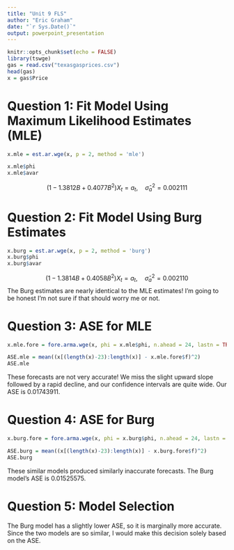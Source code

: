 ```yaml
---
title: "Unit 9 FLS"
author: "Eric Graham"
date: "`r Sys.Date()`"
output: powerpoint_presentation
---
```


```r
knitr::opts_chunk$set(echo = FALSE)
library(tswge)
gas = read.csv("texasgasprices.csv")
head(gas)
x = gas$Price
```

# Question 1: Fit Model Using Maximum Likelihood Estimates (MLE)

```r
x.mle = est.ar.wge(x, p = 2, method = 'mle')

x.mle$phi
x.mle$avar
```

$$(1 - 1.3812B + 0.4077B^2)X_t = a_t, \quad \hat{\sigma}^2_a = 0.002111$$

# Question 2: Fit Model Using Burg Estimates

```r
x.burg = est.ar.wge(x, p = 2, method = 'burg')
x.burg$phi
x.burg$avar
```

$$(1 - 1.3814B + 0.4058B^2)X_t = a_t, \quad \hat{\sigma}^2_a = 0.002110$$
The Burg estimates are nearly identical to the MLE estimates! I'm going to be honest I'm not sure if that should worry me or not.

# Question 3: ASE for MLE

```r
x.mle.fore = fore.arma.wge(x, phi = x.mle$phi, n.ahead = 24, lastn = TRUE)

ASE.mle = mean((x[(length(x)-23):length(x)] - x.mle.fore$f)^2)
ASE.mle
```

These forecasts are not very accurate! We miss the slight upward slope followed by a rapid decline, and our confidence intervals are quite wide. Our ASE is 0.01743911.

# Question 4: ASE for Burg

```r
x.burg.fore = fore.arma.wge(x, phi = x.burg$phi, n.ahead = 24, lastn = TRUE)

ASE.burg = mean((x[(length(x)-23):length(x)] - x.burg.fore$f)^2)
ASE.burg
```

These similar models produced similarly inaccurate forecasts. The Burg model's ASE is 0.01525575.

# Question 5: Model Selection

The Burg model has a slightly lower ASE, so it is marginally more accurate. Since the two models are so similar, I would make this decision solely based on the ASE.
